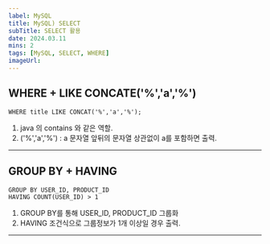 ```yaml
---
label: MySQL
title: MySQL) SELECT
subTitle: SELECT 활용
date: 2024.03.11
mins: 2
tags: [MySQL, SELECT, WHERE]
imageUrl:
---
```



## WHERE + LIKE CONCATE('%','a','%')

```MySQL
WHERE title LIKE CONCAT('%','a','%');
```

1. java 의 contains 와 같은 역할. 
2. ('%','a','%') : a 문자열 앞뒤의 문자열 상관없이 a를 포함하면 출력.

---

## GROUP BY + HAVING

```MySQL
GROUP BY USER_ID, PRODUCT_ID
HAVING COUNT(USER_ID) > 1
```

1. GROUP BY를 통해 USER_ID, PRODUCT_ID 그룹화
2. HAVING 조건식으로 그룹정보가 1개 이상일 경우 출력.

---
